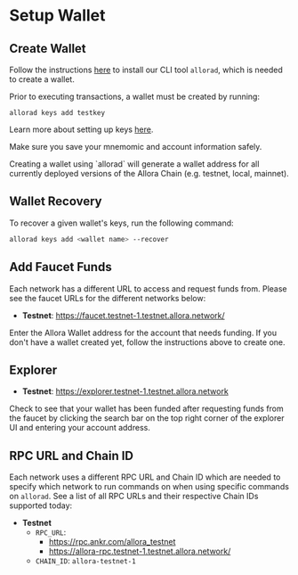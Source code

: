 
# Setup Wallet

## Create Wallet

Follow the instructions [here](/devs/get-started/cli) to install our CLI tool `allorad`, which is needed to create a wallet.

Prior to executing transactions, a wallet must be created by running:

```shell
allorad keys add testkey
```

Learn more about setting up keys [here](https://docs.cosmos.network/main/user/run-node/keyring).

Make sure you save your mnemomic and account information safely.

<Callout type="info">
Creating a wallet using `allorad` will generate a wallet address for all currently deployed versions of the Allora Chain (e.g. testnet, local, mainnet). 
</Callout>

## Wallet Recovery

To recover a given wallet's keys, run the following command:

```bash
allorad keys add <wallet name> --recover
```

## Add Faucet Funds
Each network has a different URL to access and request funds from. Please see the faucet URLs for the different networks below:

- **Testnet**: https://faucet.testnet-1.testnet.allora.network/

Enter the Allora Wallet address for the account that needs funding. If you don't have a wallet created yet, follow the instructions above to create one.

## Explorer

- **Testnet**: https://explorer.testnet-1.testnet.allora.network

<Callout>
Check to see that your wallet has been funded after requesting funds from the faucet by clicking the search bar on the top right corner of the explorer UI and entering your account address.
</Callout>

## RPC URL and Chain ID
Each network uses a different RPC URL and Chain ID which are needed to specify which network to run commands on when using specific commands on `allorad`. See a list of all RPC URLs and their respective Chain IDs supported today:

- **Testnet**
    - `RPC_URL`:  
        - https://rpc.ankr.com/allora_testnet
        - https://allora-rpc.testnet-1.testnet.allora.network/
    - `CHAIN_ID`: `allora-testnet-1`
